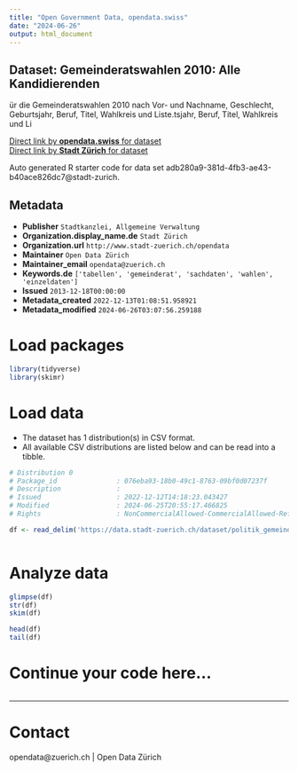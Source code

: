 ```yaml
---
title: "Open Government Data, opendata.swiss"
date: "2024-06-26"
output: html_document
---
```


## Dataset: Gemeinderatswahlen 2010: Alle Kandidierenden

ür die Gemeinderatswahlen 2010 nach Vor- und Nachname, Geschlecht, Geburtsjahr, Beruf, Titel, Wahlkreis und Liste.tsjahr, Beruf, Titel, Wahlkreis und Li

[Direct link by **opendata.swiss** for dataset](https://opendata.swiss/de/dataset/gemeinderatswahlen-2010-alle-kandidierenden1)<br>
[Direct link by **Stadt Zürich** for dataset](https://data.stadt-zuerich.ch/dataset/politik_gemeinderatswahlen_2010_kandidierende)

Auto generated R starter code for data set adb280a9-381d-4fb3-ae43-b40ace826dc7@stadt-zurich.

## Metadata

- **Publisher** `Stadtkanzlei, Allgemeine Verwaltung`
- **Organization.display_name.de** `Stadt Zürich`
- **Organization.url** `http://www.stadt-zuerich.ch/opendata`
- **Maintainer** `Open Data Zürich`
- **Maintainer_email** `opendata@zuerich.ch`
- **Keywords.de** `['tabellen', 'gemeinderat', 'sachdaten', 'wahlen', 'einzeldaten']`
- **Issued** `2013-12-18T00:00:00`
- **Metadata_created** `2022-12-13T01:08:51.958921`
- **Metadata_modified** `2024-06-26T03:07:56.259188`


# Load packages

```r

library(tidyverse)
library(skimr)

```

# Load data

-   The dataset has 1 distribution(s) in CSV format.
-   All available CSV distributions are listed below and can be read into a tibble.

```r

# Distribution 0
# Package_id               : 076eba93-18b0-49c1-8763-09bf0d07237f
# Description              : 
# Issued                   : 2022-12-12T14:18:23.043427
# Modified                 : 2024-06-25T20:55:17.466825
# Rights                   : NonCommercialAllowed-CommercialAllowed-ReferenceNotRequired

df <- read_delim('https://data.stadt-zuerich.ch/dataset/politik_gemeinderatswahlen_2010_kandidierende/download/gemeinderatswahlen_2010_kandidierende.csv')



```

# Analyze data

```r

glimpse(df)
str(df)
skim(df)

head(df)
tail(df)

```

# Continue your code here...

```r

```

------------------------------------------------------------------------

# Contact

opendata@zuerich.ch | Open Data Zürich
